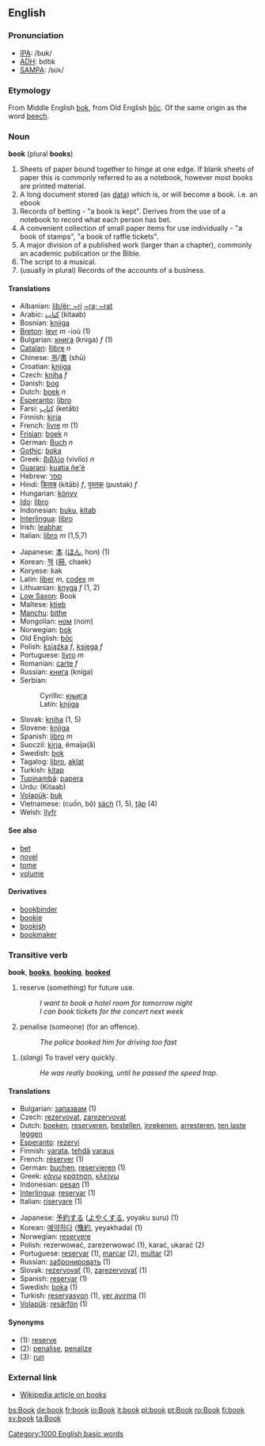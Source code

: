 ==English==
===Pronunciation===
*[[IPA]]: /bʊk/
*[[ADH]]: bo͝ok
*[[SAMPA]]: /<tt>bUk</tt>/

===Etymology===
From Middle English [[bok]], from Old English [[boc|bōc]]. Of the same origin as the word [[beech]].
<!--From Old Saxon via Anglo-Saxon ''bece''. In modern [[Low Saxon]], ''Book'' means both "book" and "beech".-->

===Noun===
'''book''' (plural '''books''')

# Sheets of paper bound together to hinge at one edge. If blank sheets of paper this is commonly referred to as a notebook, however most books are printed material. 
# A long document stored (as [[data]]) which is, or will become a book. i.e. an ebook
# Records of betting - "a book is kept". Derives from the use of a notebook to record what each person has bet. 
# A convenient collection of small paper items for use individually - "a book of stamps", "a book of raffle tickets". 
# A major division of a published work (larger than a chapter), commonly an academic publication or the Bible. 
# The script to a musical. 
# (usually in plural) Records of the accounts of a business. 

====Translations====
{{top}}
<!--Put translations for languages from A to K here-->
*Albanian: [[lib/ër; ~ri]] {{m}} [[~ra; ~rat]]
*Arabic: [[كتاب]] (kitaab)
*Bosnian: [[knjiga#Bosnian|knjiga]] {{f}}
*[[Breton]]: [[levr]] ''m'' -ioù (1)
*Bulgarian: [[книга]] (kniga) ''f'' (1)
*[[Catalan]]: [[llibre]] ''n''
*Chinese: [[书]]/[[書]] (shū)
*Croatian: [[knjiga#Croatian|knjiga]] {{f}}
*Czech: [[kniha]] ''f''
*Danish: [[bog#Danish|bog]]
*Dutch: [[boek]] ''n''
*[[Esperanto]]: [[libro]]
*Farsi: [[كِتاب]] (ketāb)
*Finnish: [[kirja]]
*French: [[livre]]  ''m'' (1)
*[[Frisian]]: [[boek]] ''n''
*German: [[Buch]] ''n''
*[[Gothic]]: [[boka]]
*Greek: [[βιβλίο]] (vivlío) ''n''
*[[Guarani]]: [[kuatia ñe'ẽ]]
*Hebrew: [[ספר]]
*Hindi: [[किताब]] (kitāb) ''f'', [[पुस्तक]] (pustak) ''f''
*Hungarian: [[könyv]]
*[[Ido]]: [[libro]]
*Indonesian: [[buku]], [[kitab]]
*[[Interlingua]]: [[libro]]
*Irish: [[leabhar]]
*Italian: [[libro]] ''m'' (1,5,7)
{{mid}}
<!--Put translations for languages from J to Z here-->
*Japanese: [[本]] ([[ほん]], hon) (1)
*Korean: [[책]] ([[冊]], chaek)
*Koryese: kak
*Latin: [[liber]] ''m'', [[codex]] ''m''
*Lithuanian: [[knyga]] ''f'' (1, 2)
*[[Low Saxon]]: Book
*Maltese: [[ktieb]]
*[[Manchu]]: [[bithe]]
*Mongolian: [[ном]] (nom)
*Norwegian: [[bok]]
*Old English: [[boc|bōc]]
*Polish: [[książka]] ''f'', [[księga]] ''f''
*Portuguese: [[livro]] ''m''
*Romanian: [[carte]] ''f''
*Russian: [[книга]] (kníga) {{f}}
*Serbian:
*:Cyrillic: [[књига#Serbian|књига]] {{f}}
*:Latin: [[knjiga#Serbian|knjiga]] {{f}}
*Slovak: [[kniha]] {{f}} (1, 5)
*Slovene: [[knjiga#Slovene|knjiga]] {{f}}
*Spanish: [[libro]] ''m''
*Suoczil: [[kirja]], ëmaija(å)
*Swedish: [[bok]]
*Tagalog: [[libro]], [[aklat]]
*Turkish: [[kitap]]
*[[Tupinambá]]: [[papera]]
*Urdu: (Kitaab)
*[[Volapük]]: [[buk]]
*Vietnamese: (cuốn, bộ) [[sách]] (1, 5), [[tập]] (4)
*Welsh: [[llyfr]]
{{bottom}}

====See also====
*[[bet]]
*[[novel]]
*[[tome]]
*[[volume]]

====Derivatives====
*[[bookbinder]]
*[[bookie]]
*[[bookish]]
*[[bookmaker]]

===Transitive verb===
'''book''', '''[[books]]''', '''[[booking]]''', '''[[booked]]'''

# reserve (something) for future use.
#:''I want to book a hotel room for tomorrow night''
#:''I can book tickets for the concert next week''
# penalise (someone) (for an offence).
#:''The police booked him for driving too fast''
<!-- DO NOT RENUMBER NEXT ITEM: Be sure this item stays as #3, as it is referenced by 'run' as a synonym -->
#(''slang'') To travel very quickly.
#:''He was really booking, until he passed the speed trap.''

====Translations====
{{top}}
*Bulgarian: [[запазвам]] (1)
*Czech: [[rezervovat]], [[zarezervovat]]
*Dutch: [[boeken]], [[reserveren]], [[bestellen]], [[inrekenen]], [[arresteren]], [[ten laste leggen]]
*[[Esperanto]]: [[rezervi]]
*Finnish: [[varata]], [[tehdä]] [[varaus]]
*French: [[réserver]] (1)
*German: [[buchen]], [[reservieren]] (1)
*Greek: [[κάνω]] [[κράτηση]], [[κλείνω]]
*Indonesian: [[pesan]] (1)
*[[Interlingua]]: [[reservar]] (1)
*Italian: [[riservare]] (1)
{{mid}}
*Japanese: [[予約]]する ([[よやく]]する, yoyaku suru) (1)
*Korean: [[예약하다]] ([[豫約]], yeyakhada) (1)
*Norwegian: [[reservere]]
*Polish: rezerwować, zarezerwować (1), karać, ukarać (2)
*Portuguese: [[reservar]] (1), [[marcar]] (2), [[multar]] (2)
*Russian: [[забронировать]] (1)
*Slovak: [[rezervovať]] (1), [[zarezervovať]] (1)
*Spanish: [[reservar]] (1)
*Swedish: [[boka]] (1)
*Turkish: [[reservasyon]] (1), [[yer ayırma]] (1)
*[[Volapük]]: [[resärfön]] (1)
{{bottom}}

====Synonyms====
*(1): [[reserve]]
*(2): [[penalise]], [[penalize]]
*(3): [[run]]

===External link===
*[[w:book|Wikipedia article on books]]

[[Category:1000 English basic words]]

[[bs:Book]]
[[de:book]]
[[fr:book]]
[[io:Book]]
[[it:book]]
[[pl:book]]
[[pt:Book]]
[[ro:Book]]
[[fi:book]]
[[sv:book]]
[[ta:Book]]